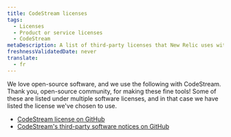 ```yaml
---
title: CodeStream licenses
tags:
  - Licenses
  - Product or service licenses
  - CodeStream
metaDescription: A list of third-party licenses that New Relic uses with CodeStream.
freshnessValidatedDate: never
translate:
  - fr
---
```


We love open-source software, and we use the following with CodeStream. Thank you, open-source community, for making these fine tools! Some of these are listed under multiple software licenses, and in that case we have listed the license we've chosen to use.

* [CodeStream license on GitHub](https://github.com/TeamCodeStream/codestream/blob/develop/LICENSE)
* [CodeStream's third-party software notices on GitHub](https://github.com/TeamCodeStream/codestream/blob/develop/ThirdPartyNotices.txt)
